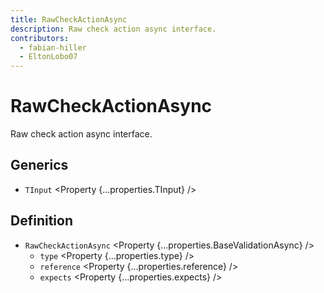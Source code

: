 ```yaml
---
title: RawCheckActionAsync
description: Raw check action async interface.
contributors:
  - fabian-hiller
  - EltonLobo07
---
```



# RawCheckActionAsync

Raw check action async interface.

## Generics

- `TInput` <Property {...properties.TInput} />

## Definition

- `RawCheckActionAsync` <Property {...properties.BaseValidationAsync} />
  - `type` <Property {...properties.type} />
  - `reference` <Property {...properties.reference} />
  - `expects` <Property {...properties.expects} />
